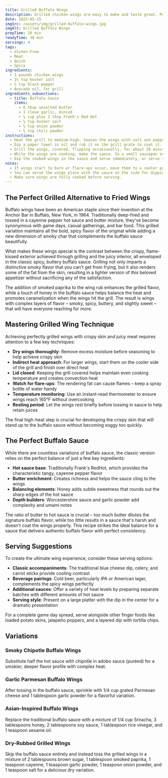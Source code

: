 ```yaml
---
title: Grilled Buffalo Wings
description: Grilled chicken wings are easy to make and taste great. Perfect for a simple, delicious meal.
date: 2023-05-15
imgSrc: /assets/img/grilled-buffalo-wings.jpg
imgAlt: Grilled Buffalo Wings
prepTime: 10 min
readyTime: 30 min
servings: 4
tags:
  - Gluten-Free
  - Meat
  - Quick
  - Spicy
ingredients:
  - 3 pounds chicken wings
  - 1½ tsp kosher salt
  - ½ tsp black pepper
  - Avocado oil, for grill
ingredients_subsections:
  - title: Buffalo Sauce
    items:
      - 6 tbsp unsalted butter
      - 1 clove garlic, minced
      - ¼ cup plus 2 tbsp Frank's Red Hot
      - ¼ tsp kosher salt
      - ½ tsp onion powder
      - ½ tsp chili powder
instructions:
  - Heat the grill to medium-high. Season the wings with salt and pepper.
  - Dip a paper towel in oil and rub it on the grill grate to coat it.
  - Grill the wings, covered, flipping occasionally, for about 20 minutes until they are golden brown, crispy, and fully cooked. If the wings start to burn or flare-ups occur, move them to a cooler part of the grill or reduce the heat.
  - While the wings are cooking, make the sauce. In a small saucepan over low heat, melt the butter and cook the garlic until fragrant. Stir in the hot sauce, salt, onion powder, and chili powder. Set aside.
  - Dip the cooked wings in the sauce and serve immediately, or serve the wings plain with the sauce on the side.
notes:
  - If wings start to burn or flare-ups occur, move them to a cooler part of the grill or reduce the heat.
  - You can serve the wings plain with the sauce on the side for dipping.
  - Make sure wings are fully cooked before serving.
---
```


## The Perfect Grilled Alternative to Fried Wings

Buffalo wings have been an American staple since their invention at the Anchor Bar in Buffalo, New York, in 1964. Traditionally deep-fried and tossed in a cayenne pepper hot sauce and butter mixture, they've become synonymous with game days, casual gatherings, and bar food. This grilled variation maintains all the bold, spicy flavor of the original while adding a new dimension of smoky char that complements the buffalo sauce beautifully.

What makes these wings special is the contrast between the crispy, flame-kissed exterior achieved through grilling and the juicy interior, all enveloped in the classic spicy, buttery buffalo sauce. Grilling not only imparts a distinctive smoky flavor that you can't get from frying, but it also renders some of the fat from the skin, resulting in a lighter version of this beloved appetizer without sacrificing any of the satisfaction.

The addition of smoked paprika to the wing rub enhances the grilled flavor, while a touch of honey in the buffalo sauce helps balance the heat and promotes caramelization when the wings hit the grill. The result is wings with complex layers of flavor – smoky, spicy, buttery, and slightly sweet – that will have everyone reaching for more.

## Mastering Grilled Wing Technique

Achieving perfectly grilled wings with crispy skin and juicy meat requires attention to a few key techniques:

- **Dry wings thoroughly**: Remove excess moisture before seasoning to help achieve crispy skin
- **Indirect heat approach**: For larger wings, start them on the cooler side of the grill and finish over direct heat
- **Lid closed**: Keeping the grill covered helps maintain even cooking temperature and creates convection heat
- **Watch for flare-ups**: The rendering fat can cause flames – keep a spray bottle of water handy
- **Temperature monitoring**: Use an instant-read thermometer to ensure wings reach 165°F without overcooking
- **Resting period**: Let the wings rest briefly before tossing in sauce to help retain juices

The final high-heat step is crucial for developing the crispy skin that will stand up to the buffalo sauce without becoming soggy too quickly.

## The Perfect Buffalo Sauce

While there are countless variations of buffalo sauce, the classic version relies on the perfect balance of just a few key ingredients:

- **Hot sauce base**: Traditionally Frank's RedHot, which provides the characteristic tangy, cayenne pepper flavor
- **Butter enrichment**: Creates richness and helps the sauce cling to the wings
- **Balancing elements**: Honey adds subtle sweetness that rounds out the sharp edges of the hot sauce
- **Depth builders**: Worcestershire sauce and garlic powder add complexity and umami notes

The ratio of butter to hot sauce is crucial – too much butter dilutes the signature buffalo flavor, while too little results in a sauce that's harsh and doesn't coat the wings properly. This recipe strikes the ideal balance for a sauce that delivers authentic buffalo flavor with perfect consistency.

## Serving Suggestions

To create the ultimate wing experience, consider these serving options:

- **Classic accompaniments**: The traditional blue cheese dip, celery, and carrot sticks provide cooling contrast
- **Beverage pairings**: Cold beer, particularly IPA or American lager, complements the spicy wings perfectly
- **Additional sauces**: Offer a variety of heat levels by preparing separate batches with different amounts of hot sauce
- **Serving style**: Present on a large platter with the dip in the center for a dramatic presentation

For a complete game day spread, serve alongside other finger foods like loaded potato skins, jalapeño poppers, and a layered dip with tortilla chips.

## Variations

### Smoky Chipotle Buffalo Wings
Substitute half the hot sauce with chipotle in adobo sauce (puréed) for a smokier, deeper flavor profile with complex heat.

### Garlic Parmesan Buffalo Wings
After tossing in the buffalo sauce, sprinkle with 1/4 cup grated Parmesan cheese and 1 tablespoon garlic powder for a flavorful variation.

### Asian-Inspired Buffalo Wings
Replace the traditional buffalo sauce with a mixture of 1/4 cup Sriracha, 3 tablespoons honey, 2 tablespoons soy sauce, 1 tablespoon rice vinegar, and 1 teaspoon sesame oil.

### Dry-Rubbed Grilled Wings
Skip the buffalo sauce entirely and instead toss the grilled wings in a mixture of 2 tablespoons brown sugar, 1 tablespoon smoked paprika, 1 teaspoon cayenne, 1 teaspoon garlic powder, 1 teaspoon onion powder, and 1 teaspoon salt for a delicious dry variation.